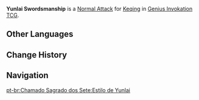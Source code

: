 {{About|the Character Card Skill for [[Genius Invokation TCG]]|the Playable Character Talent|Yunlai Swordsmanship}}
{{Genius Invokation TCG Skill Infobox
|title      = Yunlai Swordsmanship
|image      = Yunlai Swordsmanship Character Card Skill.png
|type       = Normal Attack
|character  = Keqing
|element    = Electro
|matching   = 1
|unaligned  = 2
|effect     = Deals 2 {{Color|Physical DMG}}.
|order      = 1
}}
'''Yunlai Swordsmanship''' is a [[Character Card Normal Attack|Normal Attack]] for [[Keqing (Character Card)|Keqing]] in [[Genius Invokation TCG]].

==Other Languages==
{{Other Languages|Transclude=Yunlai Swordsmanship}}

==Change History==
{{Change History|3.3}}

==Navigation==
{{Genius Invokation TCG Skill Navbox|Keqing}}

[[pt-br:Chamado Sagrado dos Sete:Estilo de Yunlai]]